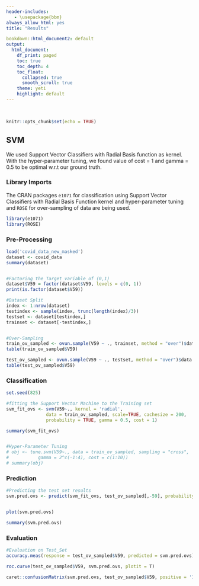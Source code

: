 ```yaml
---
header-includes:
   - \usepackage{bbm}
always_allow_html: yes
title: "Results"

bookdown::html_document2: default
output:
  html_document:
    df_print: paged
    toc: true
    toc_depth: 4
    toc_float: 
      collapsed: true
      smooth_scroll: true
    theme: yeti
    highlight: default
---
```


&nbsp;
&nbsp;
&nbsp;
```r
knitr::opts_chunk$set(echo = TRUE)
```

## SVM

We used Support Vector Classifiers with Radial Basis function as kernel. With the hyper-parameter tuning, we found value of cost = 1 and gamma = 0.5 to be optimal w.r.t our ground truth.


### Library Imports

The CRAN packages `e1071` for classification using Support Vector Classifiers with Radial Basis Function kernel and hyper-parameter tuning and `ROSE` for over-sampling of data are being used.
```r
library(e1071)
library(ROSE)
```


### Pre-Processing
```r

load('covid_data_new_masked')
dataset <- covid_data
summary(dataset)


#Factoring the Target variable of (0,1)
dataset$V59 = factor(dataset$V59, levels = c(0, 1))
print(is.factor(dataset$V59))

#Dataset Split
index <- 1:nrow(dataset)
testindex <- sample(index, trunc(length(index)/3))
testset <- dataset[testindex,]
trainset <- dataset[-testindex,]


#Over-Sampling
train_ov_sampled <- ovun.sample(V59 ~ ., trainset, method = "over")$data
table(train_ov_sampled$V59)

test_ov_sampled <- ovun.sample(V59 ~ ., testset, method = "over")$data
table(test_ov_sampled$V59)

```

### Classification
``` r
set.seed(825)

#fitting the Support Vector Machine to the Training set
svm_fit_ovs <- svm(V59~., kernel = 'radial',
               data = train_ov_sampled, scale=TRUE, cachesize = 200,
               probability = TRUE, gamma = 0.5, cost = 1)

summary(svm_fit_ovs)


#Hyper-Parameter Tuning
# obj <- tune.svm(V59~., data = train_ov_sampled, sampling = "cross",
#           gamma = 2^c(-1:4), cost = c(1:10))
# summary(obj)
```

### Prediction
```r
#Predicting the test set results
svm.pred.ovs <- predict(svm_fit_ovs, test_ov_sampled[,-59], probability = TRUE)


plot(svm.pred.ovs)

summary(svm.pred.ovs)
```


### Evaluation
```r
#Evaluation on Test_Set
accuracy.meas(response = test_ov_sampled$V59, predicted = svm.pred.ovs)

roc.curve(test_ov_sampled$V59, svm.pred.ovs, plotit = T)

caret::confusionMatrix(svm.pred.ovs, test_ov_sampled$V59, positive = '1')
```

